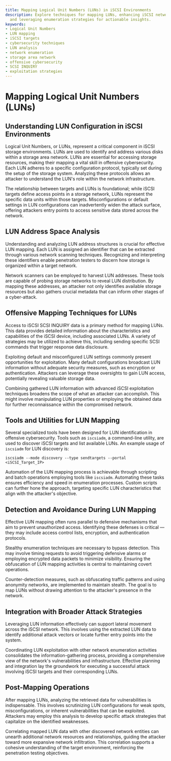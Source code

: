 ```yaml
---
title: Mapping Logical Unit Numbers (LUNs) in iSCSI Environments
description: Explore techniques for mapping LUNs, enhancing iSCSI network security,
  and leveraging enumeration strategies for actionable insights.
keywords:
- Logical Unit Numbers
- LUN mapping
- iSCSI targets
- cybersecurity techniques
- LUN analysis
- network enumeration
- storage area network
- offensive cybersecurity
- SCSI INQUIRY
- exploitation strategies
---
```


# Mapping Logical Unit Numbers (LUNs)

## Understanding LUN Configuration in iSCSI Environments

Logical Unit Numbers, or LUNs, represent a critical component in iSCSI storage environments. LUNs are used to identify and address various disks within a storage area network. LUNs are essential for accessing storage resources, making their mapping a vital skill in offensive cybersecurity. Each LUN adheres to a specific configuration protocol, typically set during the setup of the storage system. Analyzing these protocols allows an attacker to understand the LUN's role within the network infrastructure. 

The relationship between targets and LUNs is foundational; while iSCSI targets define access points in a storage network, LUNs represent the specific data units within those targets. Misconfigurations or default settings in LUN configurations can inadvertently widen the attack surface, offering attackers entry points to access sensitive data stored across the network.

## LUN Address Space Analysis

Understanding and analyzing LUN address structures is crucial for effective LUN mapping. Each LUN is assigned an identifier that can be extracted through various network scanning techniques. Recognizing and interpreting these identifiers enable penetration testers to discern how storage is organized within a target network. 

Network scanners can be employed to harvest LUN addresses. These tools are capable of probing storage networks to reveal LUN distribution. By mapping these addresses, an attacker not only identifies available storage resources but also gathers crucial metadata that can inform other stages of a cyber-attack.

## Offensive Mapping Techniques for LUNs

Access to iSCSI SCSI INQUIRY data is a primary method for mapping LUNs. This data provides detailed information about the characteristics and capabilities of the iSCSI device, including associated LUNs. A variety of strategies may be utilized to achieve this, including sending specific SCSI commands that trigger response data disclosure.

Exploiting default and misconfigured LUN settings commonly present opportunities for exploitation. Many default configurations broadcast LUN information without adequate security measures, such as encryption or authentication. Attackers can leverage these oversights to gain LUN access, potentially revealing valuable storage data.

Combining gathered LUN information with advanced iSCSI exploitation techniques broadens the scope of what an attacker can accomplish. This might involve manipulating LUN properties or employing the obtained data for further reconnaissance within the compromised network.

## Tools and Utilities for LUN Mapping

Several specialized tools have been designed for LUN identification in offensive cybersecurity. Tools such as `iscsiadm`, a command-line utility, are used to discover iSCSI targets and list available LUNs. An example usage of `iscsiadm` for LUN discovery is:

```
iscsiadm --mode discovery --type sendtargets --portal <iSCSI_Target_IP>
```

Automation of the LUN mapping process is achievable through scripting and batch operations employing tools like `iscsiadm`. Automating these tasks ensures efficiency and speed in enumeration processes. Custom scripts can further hone the approach, targeting specific LUN characteristics that align with the attacker's objective.

## Detection and Avoidance During LUN Mapping

Effective LUN mapping often runs parallel to defensive mechanisms that aim to prevent unauthorized access. Identifying these defenses is critical — they may include access control lists, encryption, and authentication protocols. 

Stealthy enumeration techniques are necessary to bypass detection. This may involve timing requests to avoid triggering defensive alarms or employing encrypted data packets to minimize visibility. Ensuring the obfuscation of LUN mapping activities is central to maintaining covert operations.

Counter-detection measures, such as obfuscating traffic patterns and using anonymity networks, are implemented to maintain stealth. The goal is to map LUNs without drawing attention to the attacker's presence in the network.

## Integration with Broader Attack Strategies

Leveraging LUN information effectively can support lateral movement across the iSCSI network. This involves using the extracted LUN data to identify additional attack vectors or locate further entry points into the system.

Coordinating LUN exploitation with other network enumeration activities consolidates the information-gathering process, providing a comprehensive view of the network's vulnerabilities and infrastructure. Effective planning and integration lay the groundwork for executing a successful attack involving iSCSI targets and their corresponding LUNs.

## Post-Mapping Operations

After mapping LUNs, analyzing the retrieved data for vulnerabilities is indispensable. This involves scrutinizing LUN configurations for weak spots, misconfigurations, or inherent vulnerabilities that can be exploited. Attackers may employ this analysis to develop specific attack strategies that capitalize on the identified weaknesses.

Correlating mapped LUN data with other discovered network entities can unearth additional network resources and relationships, guiding the attacker toward more expansive network infiltration. This correlation supports a cohesive understanding of the target environment, reinforcing the penetration testing objectives.
